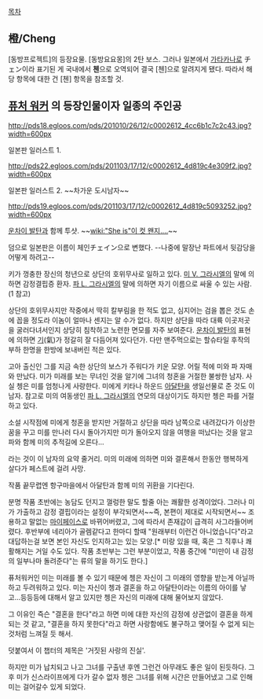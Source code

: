 [[목차]]
== 橙/Cheng ==

[동방프로젝트]의 등장요물. [동방요요몽]의 2탄 보스.
그러나 일본에서 [[가타카나]]로 チェン이라 표기된 게 국내에서 '''첸'''으로 오역되어 결국 [첸]으로 알려지게 됐다.
따라서 해당 항목에 대한 건 [첸] 항목을 참조할 것.

== [[퓨처 워커]] 의 등장인물이자 일종의 주인공 ==

http://pds18.egloos.com/pds/201010/26/12/c0002612_4cc6b1c7c2c43.jpg?width=600px

일본판 일러스트 1.

http://pds22.egloos.com/pds/201103/17/12/c0002612_4d819c4e309f2.jpg?width=600px

일본판 일러스트 2. ~~차가운 도시남자~~

http://pds19.egloos.com/pds/201103/17/12/c0002612_4d819c5093252.jpg?width=600px

[[운차이 발탄]]과 함께 투샷. ~~[[wiki:"She is"이 컷 왠지....]]~~

덤으로 일본판은 이름이 체인チェイン으로 변했다. --나중에 말장난 파트에서 뒷감당을 어떻게 하려고--

키가 껑충한 장신의 청년으로 상단의 호위무사로 일하고 있다. [[미 V. 그라시엘]]의 말에 의하면 감정결핍증 환자. [[파 L. 그라시엘]]의 말에 의하면 자기 이름으로 싸울 수 있는 사람. (1 참고)

상단의 호위무사지만 작중에서 딱히 칼부림을 한 적도 없고, 심지어는 검을 뽑은 것도 손에 꼽을 정도라 이놈이 얼마나 센지는 알 수가 없다. 하지만 상단을 따라 대륙 이곳저곳을 굴러다녀서인지 상당히 침착하고 노련한 면모를 자주 보여준다. [[운차이 발탄]]의 표현에 의하면 [[기]](氣)가 정갈히 잘 다듬어져 있다던가. 다만 맨주먹으로는 할슈타일 후작의 부하 한명을 한방에 보내버린 적은 있다.

고아 출신인 그를 지금 속한 상단의 보스가 주워다가 키운 모양. 어릴 적에 미와 파 자매와 만났다. 미가 미래를 보는 무녀인 것을 알기에 그녀의 청혼을 거절한 불쌍한 남자. 사실 쳉은 미를 엄청나게 사랑한다. 미에게 키타나 하운드 [[아달탄]]을 생일선물로 준 것도 이 남자. 참고로 미의 여동생인 [[파 L. 그라시엘]]의 연모의 대상이기도 하지만 쳉은 파를 거절하고 있다.

소설 시작점에 미에게 청혼을 받지만 거절하고 상단을 따라 남쪽으로 내려갔다가 이상한 꿈을 꾸고 미를 만나러 다시 돌아가지만 미가 돌아오지 않을 여행을 떠났다는 것을 알고 파와 함께 미의 추적길에 오른다...

라는 것이 이 남자의 요약 줄거리. 미의 미래에 의하면 미와 결혼해서 한동안 행복하게 살다가 페스트에 걸려 사망.

작품 끝무렵엔 항구마을에서 아달탄과 함께 미의 귀환을 기다린다.

분명 작품 초반에는 농담도 던지고 껄렁한 말도 할줄 아는 쾌활한 성격이었다. 그러나 미가 가출하고 감정 결핍이라는 설정이 부각되면서~~즉, 본편이 제대로 시작되면서~~ 조용하고 말없는 [[마이페이스]]로 바뀌어버렸고, 그에 따라서 존재감이 급격히 사그라들어버렸다. 후반부에 네리아가 골렘같다고 한마디 할때 "원래부터 이런건 아니었습니다"라고 대답하는걸 보면 본인 자신도 인지하고는 있는 모양.[* 미랑 있을 때, 혹은 그 직후나 쾌활해지는 거일 수도 있다. 작품 초반부는 그런 부분이었고, 작품 중간에 "미만이 내 감정의 일부나마 돌려준다"는 류의 말을 하기도 한다.] 

퓨처워커인 미는 미래를 볼 수 있기 때문에 쳉은 자신이 그 미래의 영향을 받는게 아닐까 하고 두려워하고 있다. 미는 자신이 쳉과 결혼을 하고 아달탄이라는 이름의 아이를 낳고...등등등에 대해서 알고 있지만 쳉은 자신의 미래에 대해 물어보지 않았다. 

그 이유인 즉슨 "결혼을 한다"라고 하면 미에 대한 자신의 감정에 상관없이 결혼을 하게 되는 것 같고, "결혼을 하지 못한다"라고 하면 사랑함에도 불구하고 맺어질 수 없게 되는 것처럼 느껴질 듯 해서.

덧붙여서 이 챕터의 제목은 '거짓된 사랑의 진실'.

하지만 미가 납치되고 나고 그녀를 구출낸 후엔 그런건 아무래도 좋은 일이 된듯하다.
그후 미가 신스라이프에게 다가 갈수 없자 쳉은 그녀를 위해 시간은 만들어냈고 그로 인해 미는 걸어갈수 있게 되었다. 

